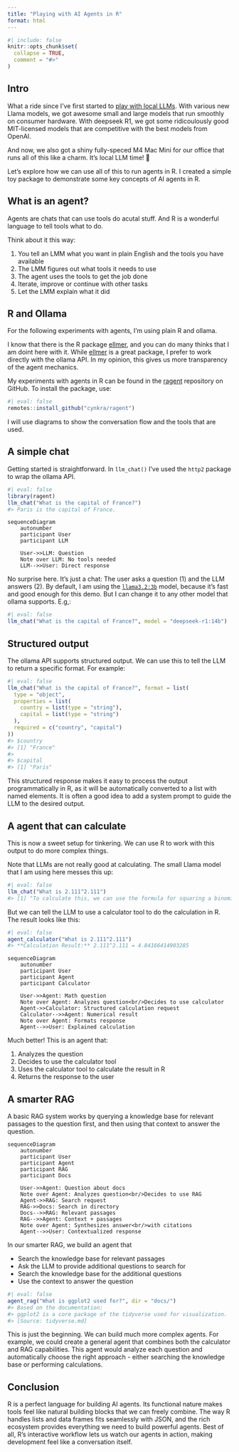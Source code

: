 ```yaml
---
title: "Playing with AI Agents in R"
format: html
---
```


```r
#| include: false
knitr::opts_chunk$set(
  collapse = TRUE,
  comment = "#>"
)
```

## Intro

What a ride since I've first started to [play with local LLMs](https://blog.cynkra.com/posts/2024-07-27-llama3.1/).
With various new Llama models, we got awesome small and large models that run smoothly on consumer hardware.
With deepseek R1, we got some ridicoulously good MIT-licensed models that are competitive with the best models from OpenAI.

And now, we also got a shiny fully-speced M4 Mac Mini for our office that runs all of this like a charm. It's local LLM time! 🥳

Let's explore how we can use all of this to run agents in R. I created a simple toy package to demonstrate some key concepts of AI agents in R.

## What is an agent?

Agents are chats that can use tools do acutal stuff. And R is a wonderful language to tell tools what to do.

Think about it this way:

1. You tell an LMM what you want in plain English and the tools you have available
2. The LMM figures out what tools it needs to use
3. The agent uses the tools to get the job done
4. Iterate, improve or continue with other tasks
5. Let the LMM explain what it did

## R and Ollama

For the following experiments with agents, I'm using plain R and ollama.

I know that there is the R package [ellmer](https://ellmer.tidyverse.org), and you can do many thinks that I am doint here with it.
While [ellmer](https://ellmer.tidyverse.org) is a great package, I prefer to work directly with the ollama API. In my opinion, this gives us more transparency of the agent mechanics.

My experiments with agents in R can be found in the [ragent](https://github.com/cynkra/ragent) repository on GitHub. To install the package, use:

```r
#| eval: false
remotes::install_github("cynkra/ragent")
```

I will use diagrams to show the conversation flow and the tools that are used.

## A simple chat

Getting started is straightforward. In `llm_chat()` I've used the `http2` package to wrap the ollama API.

```r
#| eval: false
library(ragent)
llm_chat("What is the capital of France?")
#> Paris is the capital of France.
```


```mermaid
sequenceDiagram
    autonumber
    participant User
    participant LLM

    User->>LLM: Question
    Note over LLM: No tools needed
    LLM-->>User: Direct response
```


No surprise here. It's just a chat: The user asks a question (1) and the LLM answers (2). By default, I am using the [`llama3.2:3b`](https://ollama.com/library/llama3.2) model, because it's fast and good enough for this demo. But I can change it to any other model that ollama supports. E.g,:

```r
#| eval: false
llm_chat("What is the capital of France?", model = "deepseek-r1:14b")
```


## Structured output

The ollama API supports structured output. We can use this to tell the LLM to return a specific format. For example:

```r
#| eval: false
llm_chat("What is the capital of France?", format = list(
  type = "object",
  properties = list(
    country = list(type = "string"),
    capital = list(type = "string")
  ),
  required = c("country", "capital")
))
#> $country
#> [1] "France"
#>
#> $capital
#> [1] "Paris"
```

This structured response makes it easy to process the output programmatically in R, as it will be automatically converted to a list with named elements. It is often a good idea to add a system prompt to guide the LLM to the desired output.


## A agent that can calculate

This is now a sweet setup for tinkering. We can use R to work with this output to do more complex things.

Note that LLMs are not really good at calculating. The small Llama model that I am using here messes this up:

```r
#| eval: false
llm_chat("What is 2.111^2.111")
#> [1] "To calculate this, we can use the formula for squaring a binomial:\n\n(a + b)^2 = a^2 + 2ab + b^2\n\nIn this case, a = 2 and b = 1.111.\n\nSo, \n\n(2 + 1.111)^2 = \n(3.111)^2 = 9.377226\n2*3.111 = 6.222442\n6.222442 + 9.377226 = 15.600668\n\nTherefore, 2.111^2.111 ≈ 15.60"
```

But we can tell the LLM to use a calculator tool to do the calculation in R. The result looks like this:

```r
#| eval: false
agent_calculator("What is 2.111^2.111")
#> **Calculation Result:** 2.111^2.111 = 4.84166414903285
```


```mermaid
sequenceDiagram
    autonumber
    participant User
    participant Agent
    participant Calculator

    User->>Agent: Math question
    Note over Agent: Analyzes question<br/>Decides to use calculator
    Agent->>Calculator: Structured calculation request
    Calculator-->>Agent: Numerical result
    Note over Agent: Formats response
    Agent-->>User: Explained calculation
```

Much better! This is an agent that:

1. Analyzes the question
2. Decides to use the calculator tool
3. Uses the calculator tool to calculate the result in R
4. Returns the response to the user

## A smarter RAG

A basic RAG system works by querying a knowledge base for relevant passages to the question first, and then using that context to answer the question.


```mermaid
sequenceDiagram
    autonumber
    participant User
    participant Agent
    participant RAG
    participant Docs

    User->>Agent: Question about docs
    Note over Agent: Analyzes question<br/>Decides to use RAG
    Agent->>RAG: Search request
    RAG->>Docs: Search in directory
    Docs-->>RAG: Relevant passages
    RAG-->>Agent: Context + passages
    Note over Agent: Synthesizes answer<br/>with citations
    Agent-->>User: Contextualized response
```

In our smarter RAG, we build an agent that

- Search the knowledge base for relevant passages
- Ask the LLM to provide additional questions to search for
- Search the knowledge base for the additional questions
- Use the context to answer the question


```r
#| eval: false
agent_rag("What is ggplot2 used for?", dir = "docs/")
#> Based on the documentation:
#> ggplot2 is a core package of the tidyverse used for visualization.
#> [Source: tidyverse.md]
```

This is just the beginning. We can build much more complex agents. For example, we could create a general agent that combines both the calculator and RAG capabilities. This agent would analyze each question and automatically choose the right approach - either searching the knowledge base or performing calculations.

## Conclusion

R is a perfect language for building AI agents. Its functional nature makes tools feel like natural building blocks that we can freely combine. The way R handles lists and data frames fits seamlessly with JSON, and the rich ecosystem provides everything we need to build powerful agents. Best of all, R's interactive workflow lets us watch our agents in action, making development feel like a conversation itself.
